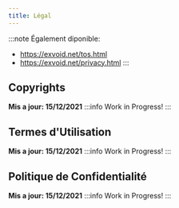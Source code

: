 ```yaml
---
title: Légal
---
```


:::note
Également diponible:
- https://exvoid.net/tos.html
- https://exvoid.net/privacy.html
:::

## Copyrights
**Mis a jour: 15/12/2021**
:::info Work in Progress!
:::

## Termes d'Utilisation
**Mis a jour: 15/12/2021**
:::info Work in Progress!
:::

## Politique de Confidentialité

**Mis a jour: 15/12/2021**
:::info Work in Progress!
:::
